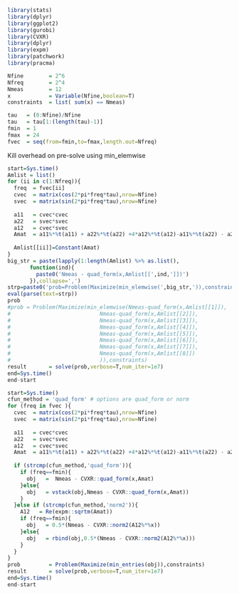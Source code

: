 ```r
library(stats)
library(dplyr)
library(ggplot2)
library(gurobi)
library(CVXR)
library(dplyr)
library(expm)
library(patchwork)
library(pracma)
```

```r
Nfine        = 2^6
Nfreq        = 2^4
Nmeas        = 12 
x            = Variable(Nfine,boolean=T)
constraints  = list( sum(x) == Nmeas)

tau   = (0:Nfine)/Nfine       
tau   = tau[1:(length(tau)-1)] 
fmin  = 1
fmax  = 24 
fvec  = seq(from=fmin,to=fmax,length.out=Nfreq)
```

Kill overhead on pre-solve using min_elemwise
```r
start=Sys.time()
Amlist = list() 
for (ii in c(1:Nfreq)){
  freq  = fvec[ii]
  cvec  = matrix(cos(2*pi*freq*tau),nrow=Nfine)
  svec  = matrix(sin(2*pi*freq*tau),nrow=Nfine)
  
  a11   = cvec*cvec
  a22   = svec*svec
  a12   = cvec*svec
  Amat  = a11%*%t(a11) + a22%*%t(a22) +4*a12%*%t(a12)-a11%*%t(a22) - a22%*%t(a11)
  
  Amlist[[ii]]=Constant(Amat)
}
big_str = paste(lapply(1:length(Amlist) %>% as.list(),
       function(ind){
         paste0('Nmeas - quad_form(x,Amlist[[',ind,']])')
       }),collapse=',')
strp=paste0('prob=Problem(Maximize(min_elemwise(',big_str,')),constraints)')
eval(parse(text=strp))
prob
#prob = Problem(Maximize(min_elemwise(Nmeas-quad_form(x,Amlist[[1]]),
#                            Nmeas-quad_form(x,Amlist[[2]]),
#                            Nmeas-quad_form(x,Amlist[[3]]),
#                            Nmeas-quad_form(x,Amlist[[4]]),
#                            Nmeas-quad_form(x,Amlist[[5]]),
#                            Nmeas-quad_form(x,Amlist[[6]]),
#                            Nmeas-quad_form(x,Amlist[[7]]),
#                            Nmeas-quad_form(x,Amlist[[8]])
#                            )),constraints)
result       = solve(prob,verbose=T,num_iter=1e7)
end=Sys.time()
end-start
```

```r
start=Sys.time()
cfun_method = 'quad_form' # options are quad_form or norm
for (freq in fvec ){ 
  cvec  = matrix(cos(2*pi*freq*tau),nrow=Nfine)
  svec  = matrix(sin(2*pi*freq*tau),nrow=Nfine)
  
  a11   = cvec*cvec
  a22   = svec*svec
  a12   = cvec*svec
  Amat  = a11%*%t(a11) + a22%*%t(a22) +4*a12%*%t(a12)-a11%*%t(a22) - a22%*%t(a11)
  
  if (strcmp(cfun_method,'quad_form')){
    if (freq==fmin){
      obj   =  Nmeas - CVXR::quad_form(x,Amat)
    }else{
      obj   = vstack(obj,Nmeas - CVXR::quad_form(x,Amat))
    }
  }else if (strcmp(cfun_method,'norm2')){
    A12   = Re(expm::sqrtm(Amat))
    if (freq==fmin){
      obj   = 0.5*(Nmeas - CVXR::norm2(A12%*%x))
    }else{
      obj   = rbind(obj,0.5*(Nmeas - CVXR::norm2(A12%*%x)))
    }
  }
}
prob         = Problem(Maximize(min_entries(obj)),constraints)
result       = solve(prob,verbose=T,num_iter=1e7)
end=Sys.time()
end-start
```

